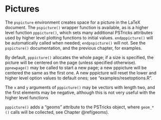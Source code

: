 # Pictures

The `pspicture` environment creates space for a picture in the LaTeX document.
The `pspicture()` wrapper function is available, as is a higher level
function `pppicture()`, which sets many additional PSTricks attributes
used by higher level plotting functions to initial values.
`endpppicture()` will be automatically called when needed;
`endpspicture()` will not. See the `pspicture()` documentation,
and the previous chapter, for examples.

By default, `pppicture()` allocates the whole page; if a size is specified,
the picture will be centered on the page (unless specified otherwise).
`ppnewpage()` may be called to
start a new page; a new pppicture will be centered the same as the first one.
A new pppicture will reset the lower and higher level option values to
default ones; see "examples/resetoptions.R".

The `x` and `y` arguments of `pppicture()` may be vectors with length two,
and the first elements may be negative, although this is not very useful
with the higher level functions

`pppicture()` adds a "geoms" attribute to the PSTricks object,
where `geom_*()` calls will be collected, see Chapter \@ref(geoms).
